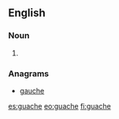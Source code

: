 ==English==

===Noun===
{{en-noun}}

# {{alternative spelling of|gouache}}

===Anagrams===
* [[gauche#English|gauche]]

[[es:guache]]
[[eo:guache]]
[[fi:guache]]